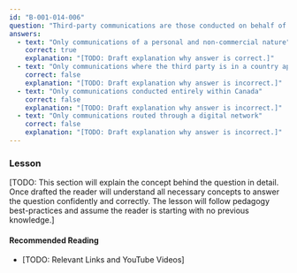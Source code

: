 ```yaml
---
id: "B-001-014-006"
question: "Third-party communications are those conducted on behalf of a person without amateur radio certification. In the Canadian amateur radio service, what third-party communications are permissible?"
answers:
  - text: "Only communications of a personal and non-commercial nature"
    correct: true
    explanation: "[TODO: Draft explanation why answer is correct.]"
  - text: "Only communications where the third party is in a country approved by Innovation, Science and Economic Development Canada"
    correct: false
    explanation: "[TODO: Draft explanation why answer is incorrect.]"
  - text: "Only communications conducted entirely within Canada"
    correct: false
    explanation: "[TODO: Draft explanation why answer is incorrect.]"
  - text: "Only communications routed through a digital network"
    correct: false
    explanation: "[TODO: Draft explanation why answer is incorrect.]"
---
```


### Lesson

[TODO: This section will explain the concept behind the question in detail. Once drafted the reader will understand all necessary concepts to answer the question confidently and correctly. The lesson will follow pedagogy best-practices and assume the reader is starting with no previous knowledge.]

#### Recommended Reading

- [TODO: Relevant Links and YouTube Videos]
